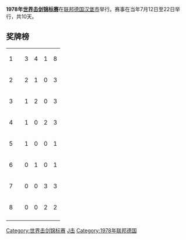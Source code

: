 '''1978年[[世界击剑锦标赛|世界击剑锦标赛]]'''在[[联邦德国|联邦德国]][[汉堡市|汉堡市]]举行。赛事在当年7月12日至22日举行，共10天。

==奖牌榜==
{| {{RankedMedalTable}}
|-
| 1 ||align=left| {{URS}} || 3 || 4 || 1 || 8
|-
| 2 ||align=left| {{HUN}} || 2 || 1 || 0 || 3
|-
| 3 ||align=left| {{FRA}} || 1 || 2 || 0 || 3
|-
| 4 ||align=left| {{FRG}} || 1 || 0 || 2 || 3
|-
| 5 ||align=left| {{POL}} || 1 || 0 || 0 || 1
|-
| 6 ||align=left| {{TCH}} || 0 || 1 || 0 || 1
|-
| 7 ||align=left| {{ITA}} || 0 || 0 || 3 || 3
|-
| 8 ||align=left| {{SWE}} || 0 || 0 || 2 || 2
|-
|}

{{世界击剑锦标赛}}

[[Category:世界击剑锦标赛|Category:世界击剑锦标赛]]
[[Category:联邦德国体育|J击]]
[[Category:1978年联邦德国|Category:1978年联邦德国]]